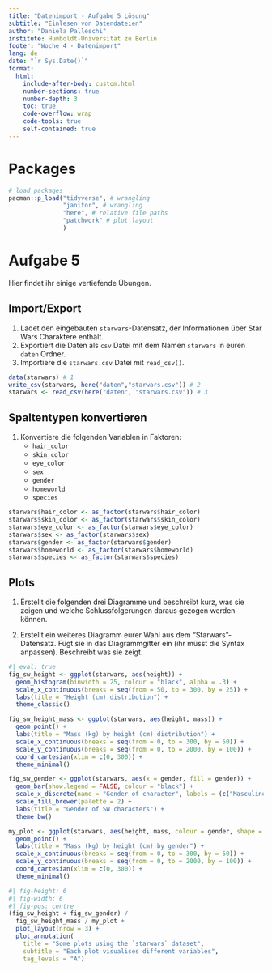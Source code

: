 ```yaml
---
title: "Datenimport - Aufgabe 5 Lösung"
subtitle: "Einlesen von Datendateien"
author: "Daniela Palleschi"
institute: Humboldt-Universität zu Berlin
footer: "Woche 4 - Datenimport" 
lang: de
date: "`r Sys.Date()`"
format: 
  html:
    include-after-body: custom.html
    number-sections: true
    number-depth: 3
    toc: true
    code-overflow: wrap
    code-tools: true
    self-contained: true
---
```


# Packages

```r
# load packages
pacman::p_load("tidyverse", # wrangling
               "janitor", # wrangling
               "here", # relative file paths
               "patchwork" # plot layout
               )
```

# Aufgabe 5

Hier findet ihr einige vertiefende Übungen.

## Import/Export

::: nonincremental
1. Ladet den eingebauten `starwars`-Datensatz, der Informationen über Star Wars Charaktere enthält.
2. Exportiert die Daten als `csv` Datei mit dem Namen `starwars` in euren `daten` Ordner.
3. Importiere die `starwars.csv` Datei mit `read_csv()`.
:::

```r
data(starwars) # 1
write_csv(starwars, here("daten","starwars.csv")) # 2
starwars <- read_csv(here("daten", "starwars.csv")) # 3
```

## Spaltentypen konvertieren

::: nonincremental
1. Konvertiere die folgenden Variablen in Faktoren:
    + `hair_color`
    + `skin_color`
    + `eye_color`
    + `sex`
    + `gender`
    + `homeworld`
    + `species`
:::

```r
starwars$hair_color <- as_factor(starwars$hair_color)
starwars$skin_color <- as_factor(starwars$skin_color)
starwars$eye_color <- as_factor(starwars$eye_color)
starwars$sex <- as_factor(starwars$sex)
starwars$gender <- as_factor(starwars$gender)
starwars$homeworld <- as_factor(starwars$homeworld)
starwars$species <- as_factor(starwars$species)
```

## Plots

1. Erstellt die folgenden drei Diagramme und beschreibt kurz, was sie zeigen und welche Schlussfolgerungen daraus gezogen werden können.

2. Erstellt ein weiteres Diagramm eurer Wahl aus dem "Starwars"-Datensatz. Fügt sie in das Diagrammgitter ein (ihr müsst die Syntax anpassen). Beschreibt was sie zeigt.

```r
#| eval: true
fig_sw_height <- ggplot(starwars, aes(height)) +
  geom_histogram(binwidth = 25, colour = "black", alpha = .3) +
  scale_x_continuous(breaks = seq(from = 50, to = 300, by = 25)) +
  labs(title = "Height (cm) distribution") +
  theme_classic()

fig_sw_height_mass <- ggplot(starwars, aes(height, mass)) +
  geom_point() +
  labs(title = "Mass (kg) by height (cm) distribution") +
  scale_x_continuous(breaks = seq(from = 0, to = 300, by = 50)) +
  scale_y_continuous(breaks = seq(from = 0, to = 2000, by = 100)) +
  coord_cartesian(xlim = c(0, 300)) +
  theme_minimal()

fig_sw_gender <- ggplot(starwars, aes(x = gender, fill = gender)) +
  geom_bar(show.legend = FALSE, colour = "black") +
  scale_x_discrete(name = "Gender of character", labels = (c("Masculine", "Feminine", "Missing"))) +
  scale_fill_brewer(palette = 2) +
  labs(title = "Gender of SW characters") +
  theme_bw()

my_plot <- ggplot(starwars, aes(height, mass, colour = gender, shape = gender)) +
  geom_point() +
  labs(title = "Mass (kg) by height (cm) by gender") +
  scale_x_continuous(breaks = seq(from = 0, to = 300, by = 50)) +
  scale_y_continuous(breaks = seq(from = 0, to = 2000, by = 100)) +
  coord_cartesian(xlim = c(0, 300)) +
  theme_minimal()
```

```r
#| fig-height: 6
#| fig-width: 6
#| fig-pos: centre
(fig_sw_height + fig_sw_gender) /
  fig_sw_height_mass / my_plot +
  plot_layout(nrow = 3) +
  plot_annotation(
    title = "Some plots using the `starwars` dataset",
    subtitle = "Each plot visualises different variables",
    tag_levels = "A")
```
